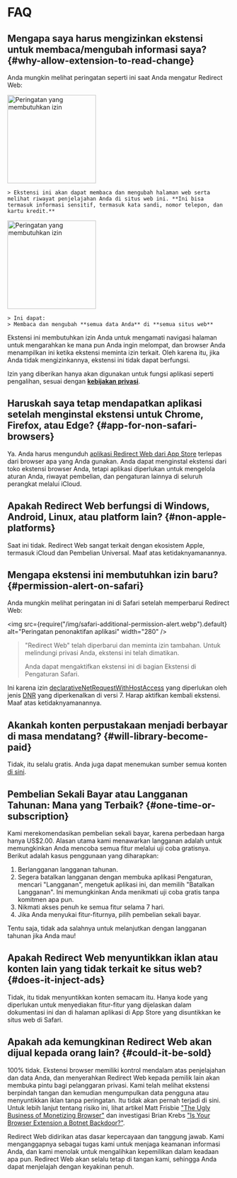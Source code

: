 
# FAQ

## Mengapa saya harus mengizinkan ekstensi untuk membaca/mengubah informasi saya? {#why-allow-extension-to-read-change}

Anda mungkin melihat peringatan seperti ini saat Anda mengatur Redirect Web:

<IfBrowserStore stores='appStore'>
    <Image src={PermissionAlertSafari} alt="Peringatan yang membutuhkan izin" width="200" margin="0 0 16px 0" hasShadow />

    > Ekstensi ini akan dapat membaca dan mengubah halaman web serta melihat riwayat penjelajahan Anda di situs web ini. **Ini bisa termasuk informasi sensitif, termasuk kata sandi, nomor telepon, dan kartu kredit.**
</IfBrowserStore>

<IfBrowserStore stores='appStore' includes={false}>
    <Image src={PermissionAlertChrome} alt="Peringatan yang membutuhkan izin" height="200" hasRoundedCorners hasShadow margin="0 0 16px 0" />

    > Ini dapat:  
    > Membaca dan mengubah **semua data Anda** di **semua situs web**
</IfBrowserStore>

Ekstensi ini membutuhkan izin Anda untuk mengamati navigasi halaman untuk mengarahkan ke mana pun Anda ingin melompat, dan browser Anda menampilkan ini ketika ekstensi meminta izin terkait. Oleh karena itu, jika Anda tidak mengizinkannya, ekstensi ini tidak dapat berfungsi.

Izin yang diberikan hanya akan digunakan untuk fungsi aplikasi seperti pengalihan, sesuai dengan **[kebijakan privasi](./privacy-policy)**.

## Haruskah saya tetap mendapatkan aplikasi setelah menginstal ekstensi untuk Chrome, Firefox, atau Edge? {#app-for-non-safari-browsers}

Ya. Anda harus mengunduh [aplikasi Redirect Web dari App Store](https://apps.apple.com/app/id1571283503) terlepas dari browser apa yang Anda gunakan. Anda dapat menginstal ekstensi dari toko ekstensi browser Anda, tetapi aplikasi diperlukan untuk mengelola aturan Anda, riwayat pembelian, dan pengaturan lainnya di seluruh perangkat melalui iCloud.

## Apakah Redirect Web berfungsi di Windows, Android, Linux, atau platform lain? {#non-apple-platforms}

Saat ini tidak. Redirect Web sangat terkait dengan ekosistem Apple, termasuk iCloud dan Pembelian Universal. Maaf atas ketidaknyamanannya.

## Mengapa ekstensi ini membutuhkan izin baru? {#permission-alert-on-safari}

Anda mungkin melihat peringatan ini di Safari setelah memperbarui Redirect Web:

<img src={require("/img/safari-additional-permission-alert.webp").default} alt="Peringatan penonaktifan aplikasi" width="280" />

> "Redirect Web" telah diperbarui dan meminta izin tambahan. Untuk melindungi privasi Anda, ekstensi ini telah dimatikan.
>
> Anda dapat mengaktifkan ekstensi ini di bagian Ekstensi di Pengaturan Safari.

Ini karena izin [declarativeNetRequestWithHostAccess](https://developer.apple.com/documentation/safariservices/safari_web_extensions/blocking_content_with_your_safari_web_extension) yang diperlukan oleh jenis [DNR](./rule-settings#type) yang diperkenalkan di versi 7. Harap aktifkan kembali ekstensi. Maaf atas ketidaknyamanannya.

## Akankah konten perpustakaan menjadi berbayar di masa mendatang? {#will-library-become-paid}

Tidak, itu selalu gratis. Anda juga dapat menemukan sumber semua konten [di sini](https://github.com/mshibanami/redirect-web/tree/main/library).

## Pembelian Sekali Bayar atau Langganan Tahunan: Mana yang Terbaik? {#one-time-or-subscription}

Kami merekomendasikan pembelian sekali bayar, karena perbedaan harga hanya US$2.00.
Alasan utama kami menawarkan langganan adalah untuk memungkinkan Anda mencoba semua fitur melalui uji coba gratisnya. Berikut adalah kasus penggunaan yang diharapkan:

1. Berlangganan langganan tahunan.
2. Segera batalkan langganan dengan membuka aplikasi Pengaturan, mencari "Langganan", mengetuk aplikasi ini, dan memilih "Batalkan Langganan". Ini memungkinkan Anda menikmati uji coba gratis tanpa komitmen apa pun.
3. Nikmati akses penuh ke semua fitur selama 7 hari.
4. Jika Anda menyukai fitur-fiturnya, pilih pembelian sekali bayar.

Tentu saja, tidak ada salahnya untuk melanjutkan dengan langganan tahunan jika Anda mau!

## Apakah Redirect Web menyuntikkan iklan atau konten lain yang tidak terkait ke situs web? {#does-it-inject-ads}

Tidak, itu tidak menyuntikkan konten semacam itu. Hanya kode yang diperlukan untuk menyediakan fitur-fitur yang dijelaskan dalam dokumentasi ini dan di halaman aplikasi di App Store yang disuntikkan ke situs web di Safari.

## Apakah ada kemungkinan Redirect Web akan dijual kepada orang lain? {#could-it-be-sold}

100% tidak. Ekstensi browser memiliki kontrol mendalam atas penjelajahan dan data Anda, dan menyerahkan Redirect Web kepada pemilik lain akan membuka pintu bagi pelanggaran privasi. Kami telah melihat ekstensi berpindah tangan dan kemudian mengumpulkan data pengguna atau menyuntikkan iklan tanpa peringatan. Itu tidak akan pernah terjadi di sini. Untuk lebih lanjut tentang risiko ini, lihat artikel Matt Frisbie ["The Ugly Business of Monetizing Browser"](https://mattfrisbie.substack.com/p/the-ugly-business-of-monetizing-browser) dan investigasi Brian Krebs ["Is Your Browser Extension a Botnet Backdoor?"](https://krebsonsecurity.com/2021/03/is-your-browser-extension-a-botnet-backdoor/).

Redirect Web didirikan atas dasar kepercayaan dan tanggung jawab. Kami menganggapnya sebagai tugas kami untuk menjaga keamanan informasi Anda, dan kami menolak untuk mengalihkan kepemilikan dalam keadaan apa pun. Redirect Web akan selalu tetap di tangan kami, sehingga Anda dapat menjelajah dengan keyakinan penuh.
